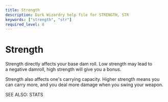 ```yaml
---
title: Strength
description: Dark Wizardry help file for STRENGTH, STR
keywords: ["strength", "str"]
required_level: 0
---
```


# Strength

Strength directly affects your base dam roll. Low strength may lead to  
a negative damroll, high strength will give you a bonus.  

Strength also affects one's carrying capacity. Higher strength means you  
can carry more, and you deal more damage when you swing your weapon.  

SEE ALSO: STATS